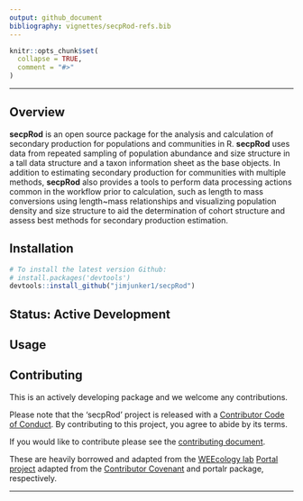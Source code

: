 ```yaml
---
output: github_document
bibliography: vignettes/secpRod-refs.bib
---
```

<!-- README.md is generated from README.Rmd. Please edit that file -->

```r
knitr::opts_chunk$set(
  collapse = TRUE,
  comment = "#>"
)
```

---

Overview
--------

**secpRod** is an open source package for the analysis and calculation of secondary production for populations and communities in R. **secpRod** uses data from repeated sampling of population abundance and size structure in a tall data structure and a taxon information sheet as the base objects. In addition to estimating secondary production for communities with multiple methods, **secpRod** also provides a tools to perform data processing actions common in the workflow prior to calculation, such as length to mass conversions using length\~mass relationships and visualizing population density and size structure to aid the determination of cohort structure and assess best methods for secondary production estimation.

Installation
------------

```r
# To install the latest version Github:
# install.packages('devtools')
devtools::install_github("jimjunker1/secpRod")
```
Status: Active Development
-----------

Usage
--------




<!-- secpRod has XX functions related to data organization: -->

<!-- - `frac_merge` takes raw count data and provides areal and subsampling adjustments. This function includes QA/QC checks for un-paired fractions and returns size-class abundance standardized to area. -->
<!-- - `mass_adj` combines  -->

<!-- secpRod has XX functions related to data visualization: -->

<!-- - `len_freq` combines data returned from `frac_merge` to taxon-level histograms -->
<!-- - `allen_curve` takes  -->

<!-- `calc_production` is the main function of secpRod. This function estimates bootstrapped secondary production from multiple methods determined in the `taxaInfo` object. -->

Contributing
------------

This is an actively developing package and we welcome any contributions.  

Please note that the 'secpRod' project is released with a [Contributor Code of Conduct](.github/CODE_OF_CONDUCT.md). By contributing to this project, you agree to abide by its terms.

If you would like to contribute please see the [contributing document](.github/CONTRIBUTING.md). 

These are heavily borrowed and adapted from the [WEEcology lab](https://www.weecology.org/) [Portal project](https://portal.weecology.org/) adapted from the [Contributor Covenant](https://www.contributor-covenant.org/) and portalr package, respectively.

-----
